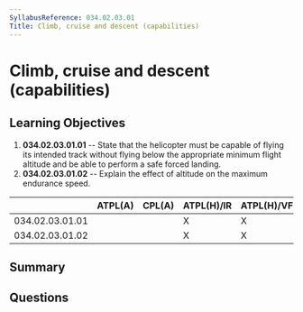 ```yaml
---
SyllabusReference: 034.02.03.01
Title: Climb, cruise and descent (capabilities)
---
```


# Climb, cruise and descent (capabilities)

## Learning Objectives

1. **034.02.03.01.01** -- State that the helicopter must be capable of flying
   its intended track without flying below the appropriate minimum flight
   altitude and be able to perform a safe forced landing.
2. **034.02.03.01.02** -- Explain the effect of altitude on the maximum
   endurance speed.

|                 | ATPL(A) | CPL(A) | ATPL(H)/IR | ATPL(H)/VFR | CPL(H) | IR  | CBIR(A) |
| --------------- | ------- | ------ | ---------- | ----------- | ------ | --- | ------- |
| 034.02.03.01.01 |         |        | X          | X           | X      |     |         |
| 034.02.03.01.02 |         |        | X          | X           | X      |     |         |

## Summary

## Questions
